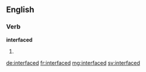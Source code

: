 ==English==

===Verb===
'''interfaced'''

# {{past of|interface}}

[[de:interfaced]]
[[fr:interfaced]]
[[mg:interfaced]]
[[sv:interfaced]]